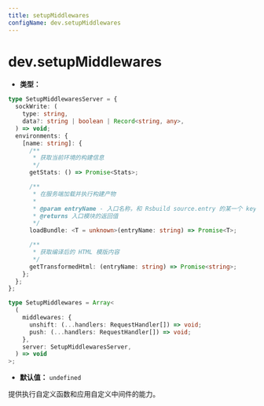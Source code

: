 ```yaml
---
title: setupMiddlewares
configName: dev.setupMiddlewares
---
```


# dev.setupMiddlewares

- **类型：**

```ts
type SetupMiddlewaresServer = {
  sockWrite: (
    type: string,
    data?: string | boolean | Record<string, any>,
  ) => void;
  environments: {
    [name: string]: {
      /**
       * 获取当前环境的构建信息
       */
      getStats: () => Promise<Stats>;

      /**
       * 在服务端加载并执行构建产物
       *
       * @param entryName - 入口名称，和 Rsbuild source.entry 的某一个 key 值对应
       * @returns 入口模块的返回值
       */
      loadBundle: <T = unknown>(entryName: string) => Promise<T>;

      /**
       * 获取编译后的 HTML 模版内容
       */
      getTransformedHtml: (entryName: string) => Promise<string>;
    };
  };
};

type SetupMiddlewares = Array<
  (
    middlewares: {
      unshift: (...handlers: RequestHandler[]) => void;
      push: (...handlers: RequestHandler[]) => void;
    },
    server: SetupMiddlewaresServer,
  ) => void
>;
```

- **默认值：** `undefined`

提供执行自定义函数和应用自定义中间件的能力。


<RsbuildConfig />
